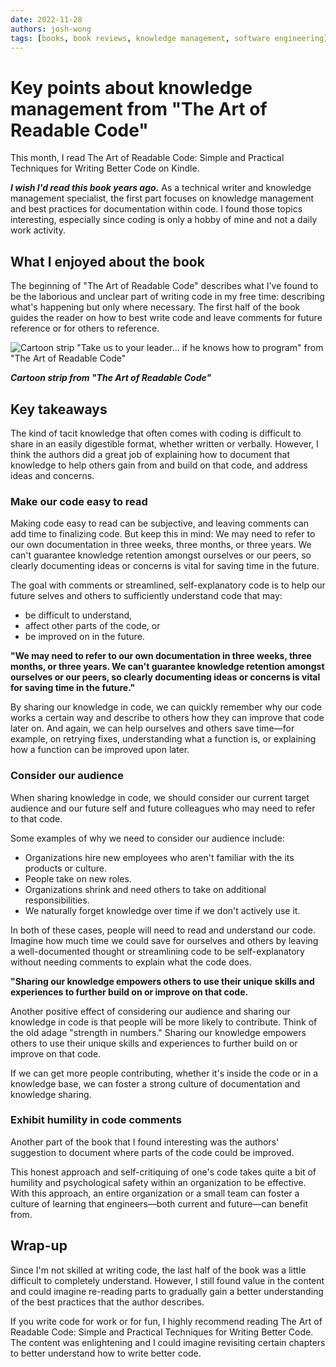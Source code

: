 ```yaml
---
date: 2022-11-28
authors: josh-wong
tags: [books, book reviews, knowledge management, software engineering]
---
```


# Key points about knowledge management from "The Art of Readable Code"

This month, I read The Art of Readable Code: Simple and Practical Techniques for Writing Better Code on Kindle.

_**I wish I'd read this book years ago.**_ As a technical writer and knowledge management specialist, the first part focuses on knowledge management and best practices for documentation within code. I found those topics interesting, especially since coding is only a hobby of mine and not a daily work activity.

<!-- truncate -->

## What I enjoyed about the book

The beginning of "The Art of Readable Code" describes what I've found to be the laborious and unclear part of writing code in my free time: describing what's happening but only where necessary. The first half of the book guides the reader on how to best write code and leave comments for future reference or for others to reference.

![Cartoon strip "Take us to your leader... if he knows how to program" from "The Art of Readable Code"](assets/images/2022-11-27-art-of-readable-code-take-us-to-your-leader-maybe.jpg)

***Cartoon strip from "The Art of Readable Code"***

## Key takeaways

The kind of tacit knowledge that often comes with coding is difficult to share in an easily digestible format, whether written or verbally. However, I think the authors did a great job of explaining how to document that knowledge to help others gain from and build on that code, and address ideas and concerns.

### Make our code easy to read

Making code easy to read can be subjective, and leaving comments can add time to finalizing code. But keep this in mind: We may need to refer to our own documentation in three weeks, three months, or three years. We can't guarantee knowledge retention amongst ourselves or our peers, so clearly documenting ideas or concerns is vital for saving time in the future.

The goal with comments or streamlined, self-explanatory code is to help our future selves and others to sufficiently understand code that may:

- be difficult to understand,
- affect other parts of the code, or
- be improved on in the future.

**"We may need to refer to our own documentation in three weeks, three months, or three years. We can't guarantee knowledge retention amongst ourselves or our peers, so clearly documenting ideas or concerns is vital for saving time in the future."**

By sharing our knowledge in code, we can quickly remember why our code works a certain way and describe to others how they can improve that code later on. And again, we can help ourselves and others save time—for example, on retrying fixes, understanding what a function is, or explaining how a function can be improved upon later.

### Consider our audience

When sharing knowledge in code, we should consider our current target audience and our future self and future colleagues who may need to refer to that code.

Some examples of why we need to consider our audience include:

- Organizations hire new employees who aren't familiar with the its products or culture.
- People take on new roles.
- Organizations shrink and need others to take on additional responsibilities.
- We naturally forget knowledge over time if we don't actively use it.

In both of these cases, people will need to read and understand our code. Imagine how much time we could save for ourselves and others by leaving a well-documented thought or streamlining code to be self-explanatory without needing comments to explain what the code does.

**"Sharing our knowledge empowers others to use their unique skills and experiences to further build on or improve on that code.**

Another positive effect of considering our audience and sharing our knowledge in code is that people will be more likely to contribute. Think of the old adage "strength in numbers." Sharing our knowledge empowers others to use their unique skills and experiences to further build on or improve on that code.

If we can get more people contributing, whether it's inside the code or in a knowledge base, we can foster a strong culture of documentation and knowledge sharing.

### Exhibit humility in code comments

Another part of the book that I found interesting was the authors' suggestion to document where parts of the code could be improved.

This honest approach and self-critiquing of one's code takes quite a bit of humility and psychological safety within an organization to be effective. With this approach, an entire organization or a small team can foster a culture of learning that engineers—both current and future—can benefit from.

## Wrap-up

Since I'm not skilled at writing code, the last half of the book was a little difficult to completely understand. However, I still found value in the content and could imagine re-reading parts to gradually gain a better understanding of the best practices that the author describes.

If you write code for work or for fun, I highly recommend reading The Art of Readable Code: Simple and Practical Techniques for Writing Better Code. The content was enlightening and I could imagine revisiting certain chapters to better understand how to write better code.
